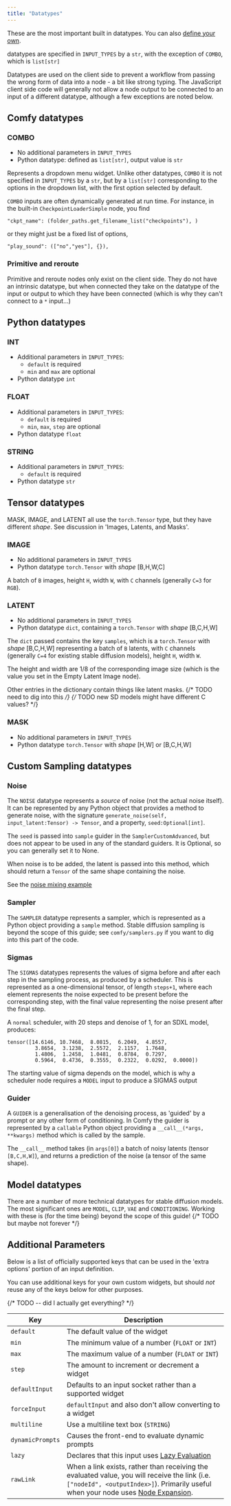 ```yaml
---
title: "Datatypes"
---
```


These are the most important built in datatypes. You can also [define your own](./custom_node_more_on_inputs#custom-datatypes).

<Tip>datatypes are specified in `INPUT_TYPES` by a `str`, with the exception of `COMBO`, which is `list[str]`</Tip>

Datatypes are used on the client side to prevent a workflow from passing the wrong form of data into a node - a bit like strong typing. 
The JavaScript client side code will generally not allow a node output to be connected to an input of a different datatype, 
although a few exceptions are noted below.

## Comfy datatypes

### COMBO

* No additional parameters in `INPUT_TYPES`
* Python datatype: defined as `list[str]`, output value is `str`

Represents a dropdown menu widget. 
Unlike other datatypes, `COMBO` it is not specified in `INPUT_TYPES` by a `str`, but by a `list[str]` 
corresponding to the options in the dropdown list, with the first option selected by default.

`COMBO` inputs are often dynamically generated at run time. For instance, in the built-in `CheckpointLoaderSimple` node, you find 
```
"ckpt_name": (folder_paths.get_filename_list("checkpoints"), )
```
or they might just be a fixed list of options,
```
"play_sound": (["no","yes"], {}),
```

### Primitive and reroute

Primitive and reroute nodes only exist on the client side. They do not have an intrinsic datatype, but when connected they take on
the datatype of the input or output to which they have been connected (which is why they can't connect to a `*` input...)

## Python datatypes

### INT

* Additional parameters in `INPUT_TYPES`: 
    * `default` is required
    * `min` and `max` are optional
* Python datatype `int`

### FLOAT

* Additional parameters in `INPUT_TYPES`: 
    * `default` is required
    * `min`, `max`, `step` are optional
* Python datatype `float`

### STRING

* Additional parameters in `INPUT_TYPES`: 
    * `default` is required
* Python datatype `str`

## Tensor datatypes

<Warning>MASK, IMAGE, and LATENT all use the `torch.Tensor` type, but they have different _shape_.
See discussion in 'Images, Latents, and Masks'.</Warning>

### IMAGE

- No additional parameters in `INPUT_TYPES`
- Python datatype `torch.Tensor` with _shape_ [B,H,W,C]

A batch of `B` images, height `H`, width `W`, with `C` channels (generally `C=3` for `RGB`). 

### LATENT

- No additional parameters in `INPUT_TYPES`
- Python datatype `dict`, containing a `torch.Tensor` with _shape_ [B,C,H,W]

The `dict` passed contains the key `samples`, which is a `torch.Tensor` with _shape_ [B,C,H,W] representing 
a batch of `B` latents, with `C` channels (generally `C=4` for existing stable diffusion models), height `H`, width `W`. 

The height and width are 1/8 of the corresponding image size (which is the value you set in the Empty Latent Image node).

Other entries in the dictionary contain things like latent masks.
{/* TODO need to dig into this */}
{/* TODO new SD models might have different C values? */}

### MASK

- No additional parameters in `INPUT_TYPES`
- Python datatype `torch.Tensor` with _shape_ [H,W] or [B,C,H,W]

## Custom Sampling datatypes

### Noise

The `NOISE` datatype represents a *source* of noise (not the actual noise itself). It can be represented by any Python object
that provides a method to generate noise, with the signature `generate_noise(self, input_latent:Tensor) -> Tensor`, and a 
property, `seed:Optional[int]`. 

<Tip>The `seed` is passed into `sample` guider in the `SamplerCustomAdvanced`, but does not appear to be used in any of the standard guiders. 
It is Optional, so you can generally set it to None.</Tip>

When noise is to be added, the latent is passed into this method, which should return a `Tensor` of the same shape containing the noise.

See the [noise mixing example](custom_node_snippets#creating-noise-variations)

### Sampler

The `SAMPLER` datatype represents a sampler, which is represented as a Python object providing a `sample` method. 
Stable diffusion sampling is beyond the scope of this guide; see `comfy/samplers.py` if you want to dig into this part of the code.

### Sigmas

The `SIGMAS` datatypes represents the values of sigma before and after each step in the sampling process, as produced by a scheduler. 
This is represented as a one-dimensional tensor, of length `steps+1`, where each element represents the noise expected to be present 
before the corresponding step, with the final value representing the noise present after the final step. 

A `normal` scheduler, with 20 steps and denoise of 1, for an SDXL model, produces:

```
tensor([14.6146, 10.7468,  8.0815,  6.2049,  4.8557,  
         3.8654,  3.1238,  2.5572,  2.1157,  1.7648,  
         1.4806,  1.2458,  1.0481,  0.8784,  0.7297,  
         0.5964,  0.4736,  0.3555,  0.2322,  0.0292,  0.0000])
```

<Tip>The starting value of sigma depends on the model, which is why a scheduler node requires a `MODEL` input to produce a SIGMAS output</Tip>

### Guider

A `GUIDER` is a generalisation of the denoising process, as 'guided' by a prompt or any other form of conditioning. In Comfy the guider is
represented by a `callable` Python object providing a `__call__(*args, **kwargs)` method which is called by the sample. 

The `__call__` method takes (in `args[0]`) a batch of noisy latents (tensor `[B,C,H,W]`), and returns a prediction of the noise (a tensor of the same shape).

## Model datatypes

There are a number of more technical datatypes for stable diffusion models. The most significant ones are `MODEL`, `CLIP`, `VAE` and `CONDITIONING`.
Working with these is (for the time being) beyond the scope of this guide! {/* TODO but maybe not forever */}

## Additional Parameters

Below is a list of officially supported keys that can be used in the 'extra options' portion of an input definition.

<Warning>You can use additional keys for your own custom widgets, but should *not* reuse any of the keys below for other purposes.</Warning>

{/* TODO -- did I actually get everything? */}

| Key                    | Description                                                                 |
| --------               | --------                                                                    |
| `default`              | The default value of the widget                                             |
| `min`                  | The minimum value of a number (`FLOAT` or `INT`)                            |
| `max`                  | The maximum value of a number (`FLOAT` or `INT`)                            |
| `step`                 | The amount to increment or decrement a widget                               |
| `defaultInput`         | Defaults to an input socket rather than a supported widget                  |
| `forceInput`           | `defaultInput` and also don't allow converting to a widget                  |
| `multiline`            | Use a multiline text box (`STRING`)                                         |
| `dynamicPrompts`       | Causes the front-end to evaluate dynamic prompts                            |
| `lazy`                 | Declares that this input uses [Lazy Evaluation](custom_node_lazy_evaluation)|
| `rawLink`              | When a link exists, rather than receiving the evaluated value, you will receive the link (i.e. `["nodeId", <outputIndex>]`). Primarily useful when your node uses [Node Expansion](custom_node_expansion). |
